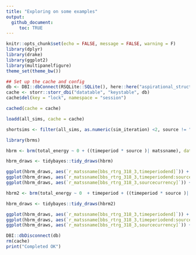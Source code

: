```yaml
---
title: "Exploring on some examples"
output: 
  github_document:
     toc: TRUE
---
```


```r
knitr::opts_chunk$set(echo = FALSE, message = FALSE, warning = F)
library(dplyr)
library(drake)
library(ggplot2)
library(multipanelfigure)
theme_set(theme_bw())
```

```r

## Set up the cache and config
db <- DBI::dbConnect(RSQLite::SQLite(), here::here("aspirational_structure", "drake_caches", "dev-change-cache.sqlite"))
cache <- storr::storr_dbi("datatable", "keystable", db)
cache$del(key = "lock", namespace = "session")

cached(cache = cache)
```

```r

loadd(all_sims, cache = cache)

shortsims <- filter(all_sims, as.numeric(sim_iteration) <2, source != "raw")


```


```r

library(brms)

hbrm <- brm(total_energy ~ 0 + ((timeperiod * source )| matssname), data = shortsims, cores = 4)

hbrm_draws <- tidybayes::tidy_draws(hbrm)

ggplot(hbrm_draws, aes(`r_matssname[bbs_rtrg_318_3,timeperiodend]`)) + geom_density()
ggplot(hbrm_draws, aes(`r_matssname[bbs_rtrg_318_3,timeperiodend:sourcecurrency]`)) + geom_density()
ggplot(hbrm_draws, aes(`r_matssname[bbs_rtrg_318_3,sourcecurrency]`)) + geom_density()


```


```r


hbrm2 <- brm(total_energy ~ 0  + timeperiod + ((timeperiod * source )| matssname), data = shortsims, cores = 4)

hbrm_draws <- tidybayes::tidy_draws(hbrm2)

ggplot(hbrm_draws, aes(`r_matssname[bbs_rtrg_318_3,timeperiodend]`)) + geom_density()
ggplot(hbrm_draws, aes(`r_matssname[bbs_rtrg_318_3,timeperiodend:sourcecurrency]`)) + geom_density()
ggplot(hbrm_draws, aes(`r_matssname[bbs_rtrg_318_3,sourcecurrency]`)) + geom_density()
```

```r

DBI::dbDisconnect(db)
rm(cache)
print("Completed OK")
```
